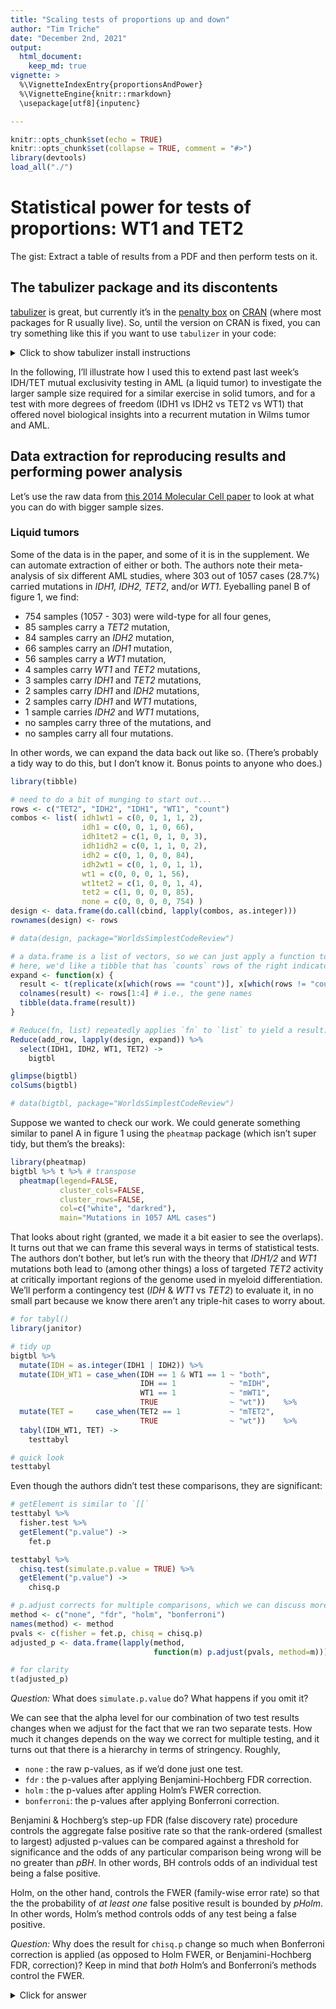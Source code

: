 ```yaml
---
title: "Scaling tests of proportions up and down"
author: "Tim Triche"
date: "December 2nd, 2021"
output: 
  html_document:
    keep_md: true
vignette: >
  %\VignetteIndexEntry{proportionsAndPower}
  %\VignetteEngine{knitr::rmarkdown}
  \usepackage[utf8]{inputenc}

---
```


```r
knitr::opts_chunk$set(echo = TRUE)
knitr::opts_chunk$set(collapse = TRUE, comment = "#>")
library(devtools)
load_all("./")
```

# Statistical power for tests of proportions: WT1 and TET2

The gist: Extract a table of results from a PDF and then perform tests on it. 


## The tabulizer package and its discontents 

[tabulizer](https://cran.r-hub.io/web/packages/tabulizer/) is great, 
but currently it's in the [penalty box](https://cran.r-project.org/package=tabulizer) on [CRAN](https://CRAN.R-project.org/) (where most packages for R usually
live). So, until the version on CRAN is fixed, you can try something like this 
if you want to use `tabulizer` in your code:

<details>
  <summary>Click to show tabulizer install instructions</summary> 
```r

# {{{ Don't run this unless you need to 
if (FALSE) {

  # installing packages from within vignettes is bad,
  # so we don't execute this chunk and we fence it off 
  if (!require("remotes")) install.packages("remotes")
  if (!require("BiocManager")) install.packages("BiocManager")
  BiocManger::install(c("ropensci/tabulizerjars", "ropensci/tabulizer"))

} 
# }}}

```
</details> 

In the following, I'll illustrate how I used this to extend past last week's 
IDH/TET mutual exclusivity testing in AML (a liquid tumor) to investigate the 
larger sample size required for a similar exercise in solid tumors, and for a
test with more degrees of freedom (IDH1 vs IDH2 vs TET2 vs WT1) that offered
novel biological insights into a recurrent mutation in Wilms tumor and AML.

## Data extraction for reproducing results and performing power analysis

Let's use the raw data from [this 2014 Molecular Cell paper](https://doi.org/10.1016/j.molcel.2014.12.023) to look at what you can do with bigger sample sizes.

### Liquid tumors

Some of the data is in the paper, and some of it is in the supplement. We can 
automate extraction of either or both. The authors note their meta-analysis of 
six different AML studies, where 303 out of 1057 cases (28.7%) carried mutations
in _IDH1, IDH2, TET2_, and/or _WT1_. Eyeballing panel B of figure 1, we find:

* 754 samples (1057 - 303) were wild-type for all four genes,
* 85 samples carry a _TET2_ mutation,
* 84 samples carry an _IDH2_ mutation,
* 66 samples carry an _IDH1_ mutation,
* 56 samples carry a _WT1_ mutation, 
* 4 samples carry _WT1_ and _TET2_ mutations,
* 3 samples carry _IDH1_ and _TET2_ mutations,
* 2 samples carry _IDH1_ and _IDH2_ mutations,
* 2 samples carry _IDH1_ and _WT1_ mutations,
* 1 sample carries _IDH2_ and _WT1_ mutations,
* no samples carry three of the mutations, and
* no samples carry all four mutations.

In other words, we can expand the data back out like so. (There's probably a 
tidy way to do this, but I don't know it. Bonus points to anyone who does.) 

```r

library(tibble) 

# need to do a bit of munging to start out... 
rows <- c("TET2", "IDH2", "IDH1", "WT1", "count")
combos <- list( idh1wt1 = c(0, 0, 1, 1, 2),
                idh1 = c(0, 0, 1, 0, 66),
                idh1tet2 = c(1, 0, 1, 0, 3),
                idh1idh2 = c(0, 1, 1, 0, 2),
                idh2 = c(0, 1, 0, 0, 84),
                idh2wt1 = c(0, 1, 0, 1, 1),
                wt1 = c(0, 0, 0, 1, 56),
                wt1tet2 = c(1, 0, 0, 1, 4),
                tet2 = c(1, 0, 0, 0, 85), 
                none = c(0, 0, 0, 0, 754) )
design <- data.frame(do.call(cbind, lapply(combos, as.integer)))
rownames(design) <- rows  

# data(design, package="WorldsSimplestCodeReview")

# a data.frame is a list of vectors, so we can just apply a function to each.
# here, we'd like a tibble that has `counts` rows of the right indicators.
expand <- function(x) {
  result <- t(replicate(x[which(rows == "count")], x[which(rows != "count")]))
  colnames(result) <- rows[1:4] # i.e., the gene names
  tibble(data.frame(result)) 
}

# Reduce(fn, list) repeatedly applies `fn` to `list` to yield a result:
Reduce(add_row, lapply(design, expand)) %>% 
  select(IDH1, IDH2, WT1, TET2) -> 
    bigtbl

glimpse(bigtbl) 
colSums(bigtbl)

# data(bigtbl, package="WorldsSimplestCodeReview")

```

Suppose we wanted to check our work.  We could generate something similar to 
panel A in figure 1 using the `pheatmap` package (which isn't super tidy, but
them's the breaks): 

```r

library(pheatmap) 
bigtbl %>% t %>% # transpose
  pheatmap(legend=FALSE, 
           cluster_cols=FALSE,
           cluster_rows=FALSE, 
           col=c("white", "darkred"), 
           main="Mutations in 1057 AML cases")

```

That looks about right (granted, we made it a bit easier to see the overlaps). 
It turns out that we can frame this several ways in terms of statistical tests. 
The authors don't bother, but let's run with the theory that _IDH1/2_ and _WT1_
mutations both lead to (among other things) a loss of targeted _TET2_ activity
at critically important regions of the genome used in myeloid differentiation.
We'll perform a contingency test (_IDH_ & _WT1_ vs _TET2_) to evaluate it, in
no small part because we know there aren't any triple-hit cases to worry about.

```r

# for tabyl() 
library(janitor) 

# tidy up
bigtbl %>% 
  mutate(IDH = as.integer(IDH1 | IDH2)) %>% 
  mutate(IDH_WT1 = case_when(IDH == 1 & WT1 == 1 ~ "both", 
                             IDH == 1            ~ "mIDH",
                             WT1 == 1            ~ "mWT1",
                             TRUE                ~ "wt"))    %>% 
  mutate(TET =     case_when(TET2 == 1           ~ "mTET2", 
                             TRUE                ~ "wt"))    %>% 
  tabyl(IDH_WT1, TET) -> 
    testtabyl

# quick look
testtabyl

```

Even though the authors didn't test these comparisons, they are significant: 

```r

# getElement is similar to `[[` 
testtabyl %>% 
  fisher.test %>% 
  getElement("p.value") -> 
    fet.p

testtabyl %>% 
  chisq.test(simulate.p.value = TRUE) %>% 
  getElement("p.value") -> 
    chisq.p

# p.adjust corrects for multiple comparisons, which we can discuss more
method <- c("none", "fdr", "holm", "bonferroni")
names(method) <- method 
pvals <- c(fisher = fet.p, chisq = chisq.p)
adjusted_p <- data.frame(lapply(method, 
                                function(m) p.adjust(pvals, method=m)))

# for clarity
t(adjusted_p) 

```

_Question:_ What does `simulate.p.value` do? What happens if you omit it? 

We can see that the alpha level for our combination of two test results 
changes when we adjust for the fact that we ran two separate tests. How 
much it changes depends on the way we correct for multiple testing, and 
it turns out that there is a hierarchy in terms of stringency. Roughly, 

* `none`      : the raw p-values, as if we'd done just one test. 
* `fdr`       : the p-values after applying Benjamini-Hochberg FDR correction.
* `holm`      : the p-values after appling Holm's FWER correction.
* `bonferroni`: the p-values after applying Bonferroni correction. 

Benjamini & Hochberg's step-up FDR (false discovery rate) procedure controls 
the aggregate false positive rate so that the rank-ordered (smallest to largest)
adjusted p-values can be compared against a threshold for significance and the
odds of any particular comparison being wrong will be no greater than _pBH_. 
In other words, BH controls odds of an individual test being a false positive.

Holm, on the other hand, controls the FWER (family-wise error rate) so that the 
the probability of _at least one_ false positive result is bounded by _pHolm_. 
In other words, Holm's method controls odds of any test being a false positive. 

_Question:_
Why does the result for `chisq.p` change so much when Bonferroni correction
is applied (as opposed to Holm FWER, or Benjamini-Hochberg FDR, correction)? 
Keep in mind that _both_ Holm's and Bonferroni's methods control the FWER. 

<details>
  <summary>Click for answer</summary>

Bonferroni's method is universally less powerful than Holm's method because,
once we have rejected one of a set of _m_ null hypotheses, there are only _m_-1
hypotheses left to test, and thus dividing our nominal significance threshold 
by the original _m_ does not make any sense. The only time it makes sense to 
use Bonferroni's method is when dealing with unsophisticated reviewers, as when
one wishes to secure a larger budget than is necessary for an experiment, since
almost all grants are cut by some percentage. In this case, one uses the worst
bids for every reagent and service, along with the most ridiculous multiple 
comparisons correction, to give the appearance of rigor (and actually have 
enough money to conduct a rigorous experiment as designed, if it comes to pass). 
<details> 

### Solid tumors

The authors also note that the sample size for solid tumors in which 
_WT1_ and/or _TET2_ are mutated is too small for statistical analysis. 
We shall evaluate this claim below. (Spoiler: it depends on your alpha)

### Rounding up the data 

We will use a few packages for this exercise; make sure they're installed first.
Note that you can use additional packages for analytic power calculations if 
you wish, or you can use resampling. I don't really care which one you choose,
but if you learn to simulate via resampling, you won't have to search for code 
to do the magic when you have weird or complicated models to compare later on.
For now, let's just use built-in functions unless they're too obnoxious (e.g.
`base::table`, `base::chisq.test`, and `base::fisher.test`) to use tidily. 

```r

library(tabulizer)  # for extracting tables from PDFs; see note above re:this 
library(magrittr)   # for `%<>%` which means "replace the source w/the result"
library(janitor)    # for easier 2x2 testing 
library(tibble)     # for manipulation
library(dplyr)      # for the usual 

```

It turns out that once `tabulizer` is installed, we can fetch data remotely 
same as if we pulled it from a local PDF file. This can be handy when we want
to provide examples that work across various peoples' installations. Of course,
the drawback can be that a library won't install, so I've saved the result to
the data directory for the package and left the demonstration as an exercise. 

Adapting [the tabulizer vignette](https://cran.r-hub.io/web/packages/tabulizer/vignettes/tabulizer.html). We will not execute the next chunk because I can't 
guarantee that both R and the Java libraries for `tabula` will work for you. 

<details>
  <summary> How the data gets extracted from the supplement </summary>

```r

# {{{
# for `%<>%`
library(magrittr)

# clean output below:
cleanup_df <- function(x) { 
  colnames(x) <- x[1, ]
  keeprows <- setdiff(which(x[, 5] != ""), 1)
  tbl <- tibble(as.data.frame(x[keeprows, ]), .name_repair="universal")
  for (i in c("Patient", "WT1", "TET2", "Co.occurrence")) {
    tbl[[i]] %<>% as.integer
  }
  return(tbl) 
}

# Table S2:
pages <- 17

# local
f <- system.file("examples", 
                 "Supplement_Roles_of_mutant_IDH1_IDH2_TET2_and_WT1_in_AML.pdf",
                 package="WorldsSimplestCodeReview")

# on the web
furl <- "https://www.cell.com/cms/10.1016/j.molcel.2014.12.023/attachment/99ebef13-5dc8-4efd-8e2a-b8aa115647df/mmc1.pdf"


# We will skip most of the processing code because I can't guarantee
# that tabulizer's Java code will run on your install (see previous). 
if (FALSE) { # i.e., "don't run this code" 

  library(tabulizer)
  if (file.exists(f)) tbl0 <- extract_tables(f, pages=pages)[[1]]
  tbl <- extract_tables(furl, pages=pages)[[1]]

  # Oh god that's ugly. Let's apply that cleanup function from before.  
  extract_tables(furl, pages=pages)[[1]] %>% cleanup_df -> solidtumors
  glimpse(solidtumors) 


}
# }}}

``` 
</details>

So, you don't have to trust me (above), but you also don't have to suffer
through getting `tabulizer` installed. Seems fair, no? Let's use the results.

```r

data(solidtumors, package="WorldsSimplestCodeReview")

# for tibbling 
make2x2 <- function(x) {
  matrix(as.integer(x[, c("neither", "tet2only", "wt1only", "both")]), nrow=2)
}
fisher <- function(x) fisher.test(make2x2(x))$p.value
chisq <- function(x) chisq.test(make2x2(x), simulate.p=TRUE)$p.value

# for row-wise testing 
library(purrrlyr) 

# tests
solidtumors %>% 
  rename(total = Patient) %>% 
  rename(both = Co.occurrence) %>% 
  mutate(tet2only = TET2 - both) %>% 
  mutate(wt1only = WT1 - both) %>% 
  mutate(either = wt1only + tet2only + both) %>% 
  mutate(neither = total - either) %>% 
  mutate(cancer = make.unique(Cancer.types)) %>% 
  select(cancer, neither, tet2only, wt1only, both, Reference) %>% 
  by_row(fisher, .to="fet.p", .collate="cols") %>% 
  by_row(chisq, .to="chisq.p", .collate="cols") %>% 
  arrange(fet.p) -> 
    test_results

# test across all the solid tumors above combined
test_results %>% 
  select(neither, tet2only, wt1only, both) %>% 
  colSums %>% 
  t %>% 
  data.frame %>%
  tibble %>% 
  mutate(cancer = "overall") %>% 
  mutate(Reference = NA) %>% 
  by_row(fisher, .to="fet.p", .collate="cols") %>% 
  by_row(chisq, .to="chisq.p", .collate="cols") %>% 
  select(colnames(test_results)) ->
    overall

```

_Question:_ What happens if you correct for multiple comparisons above? 

```r

test_results %>%
  add_row(overall, .before=1) %>% 
  select(cancer, fet.p, chisq.p) %>% 
  mutate(fet.fdr = p.adjust(fet.p, method="fdr")) %>% 
  mutate(fet.holm = p.adjust(fet.p, method="holm")) %>% 
  mutate(chisq.fdr = p.adjust(chisq.p, method="fdr")) %>%  
  mutate(chisq.holm = p.adjust(chisq.p, method="holm")) 


```

_Question:_ Can you add Bonferroni-corrected values to the above?  Should you?

